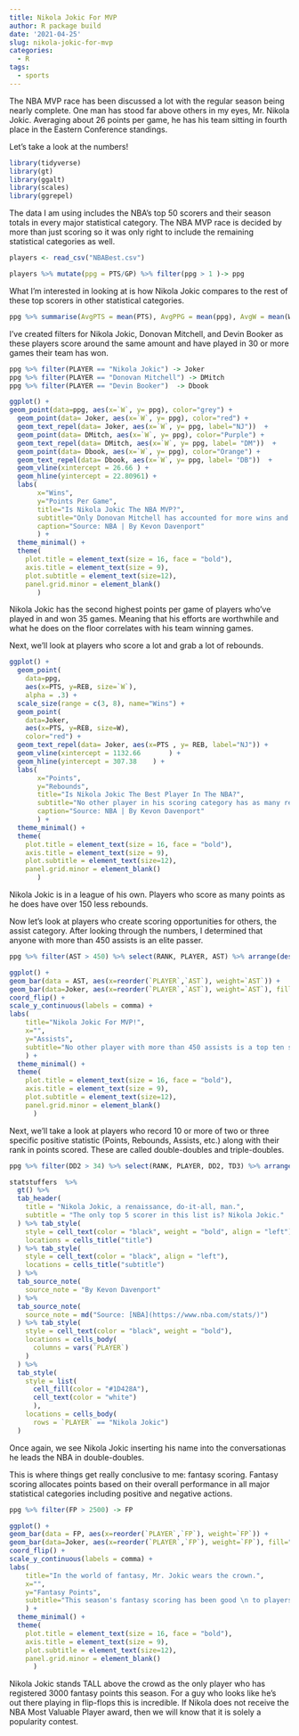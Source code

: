 ```yaml
---
title: Nikola Jokic For MVP
author: R package build
date: '2021-04-25'
slug: nikola-jokic-for-mvp
categories:
  - R
tags:
  - sports
---
```

The NBA MVP race has been discussed a lot with the regular season being nearly complete. One man has stood far above others in my eyes, Mr. Nikola Jokic. Averaging about 26 points per game, he has his team sitting in fourth place in the Eastern Conference standings. 

Let's take a look at the numbers!
```r
library(tidyverse)
library(gt)
library(ggalt)
library(scales)
library(ggrepel)
```
The data I am using includes the NBA's top 50 scorers and their season totals in every major statistical category. The  NBA MVP race is decided by more than just scoring so it was only right to include the remaining statistical categories as well.
```r
players <- read_csv("NBABest.csv")
```

```r
players %>% mutate(ppg = PTS/GP) %>% filter(ppg > 1 )-> ppg
```
What I'm interested in looking at is how Nikola Jokic compares to the rest of these top scorers in other statistical categories.
```r
ppg %>% summarise(AvgPTS = mean(PTS), AvgPPG = mean(ppg), AvgW = mean(W), AvgREB = mean(REB), AVGAst = mean(AST))
```
 I've created filters for Nikola Jokic, Donovan Mitchell, and Devin Booker as these players score around the same amount and have played in 30 or more games their team has won.  
```r
ppg %>% filter(PLAYER == "Nikola Jokic") -> Joker
ppg %>% filter(PLAYER == "Donovan Mitchell") -> DMitch
ppg %>% filter(PLAYER == "Devin Booker")  -> Dbook
```
```r
ggplot() + 
geom_point(data=ppg, aes(x=`W`, y= ppg), color="grey") + 
  geom_point(data= Joker, aes(x=`W`, y= ppg), color="red") + 
  geom_text_repel(data= Joker, aes(x=`W`, y= ppg, label="NJ"))  + 
  geom_point(data= DMitch, aes(x=`W`, y= ppg), color="Purple") +
  geom_text_repel(data= DMitch, aes(x=`W`, y= ppg, label= "DM"))  +
  geom_point(data= Dbook, aes(x=`W`, y= ppg), color="Orange") +
  geom_text_repel(data= Dbook, aes(x=`W`, y= ppg, label= "DB"))  +
  geom_vline(xintercept = 26.66	) + 
  geom_hline(yintercept = 22.80961) +
  labs(
       x="Wins", 
       y="Points Per Game", 
       title="Is Nikola Jokic The NBA MVP?", 
       subtitle="Only Donovan Mitchell has accounted for more wins and points per game.", 
       caption="Source: NBA | By Kevon Davenport"
       ) + 
  theme_minimal() + 
  theme(
    plot.title = element_text(size = 16, face = "bold"),
    axis.title = element_text(size = 9), 
    plot.subtitle = element_text(size=12), 
    panel.grid.minor = element_blank()
       ) 
```
Nikola Jokic has the second highest points per game of players  who've  played in and won 35 games. Meaning that his efforts are worthwhile and what he does on the floor correlates with his team winning games. 

Next, we'll look at players who score a lot and grab a lot of rebounds. 
```r
ggplot() + 
  geom_point(
    data=ppg, 
    aes(x=PTS, y=REB, size=`W`),
    alpha = .3) + 
  scale_size(range = c(3, 8), name="Wins") + 
  geom_point(
    data=Joker, 
    aes(x=PTS, y=REB, size=W), 
    color="red") + 
  geom_text_repel(data= Joker, aes(x=PTS , y= REB, label="NJ")) + 
  geom_vline(xintercept = 1132.66		) + 
  geom_hline(yintercept = 307.38	) +
  labs(
       x="Points", 
       y="Rebounds", 
       title="Is Nikola Jokic The Best Player In The NBA?", 
       subtitle="No other player in his scoring category has as many rebounds.", 
       caption="Source: NBA | By Kevon Davenport"
       ) + 
  theme_minimal() + 
  theme(
    plot.title = element_text(size = 16, face = "bold"),
    axis.title = element_text(size = 9), 
    plot.subtitle = element_text(size=12), 
    panel.grid.minor = element_blank()
       ) 
```
Nikola Jokic is in a league of his own. Players who score as many points as he does have over 150 less rebounds. 

Now let's look at players who create scoring opportunities for others, the assist category. After looking through the numbers, I determined that anyone with more than 450 assists is an elite passer.
```r
ppg %>% filter(AST > 450) %>% select(RANK, PLAYER, AST) %>% arrange(desc(`AST`)) -> AST
```
```r
ggplot() + 
geom_bar(data = AST, aes(x=reorder(`PLAYER`,`AST`), weight=`AST`)) + 
geom_bar(data=Joker, aes(x=reorder(`PLAYER`,`AST`), weight=`AST`), fill="#1D428A") + 
coord_flip() + 
scale_y_continuous(labels = comma) + 
labs(
    title="Nikola Jokic For MVP!", 
    x="", 
    y="Assists", 
    subtitle="No other player with more than 450 assists is a top ten scorer.", caption="Source: NBA | By Kevon Davenport"
    ) + 
  theme_minimal() + 
  theme(
    plot.title = element_text(size = 16, face = "bold"),
    axis.title = element_text(size = 9), 
    plot.subtitle = element_text(size=12), 
    panel.grid.minor = element_blank()
      )
```
Next, we'll take a look at players who record 10 or more of two or three specific positive statistic (Points, Rebounds, Assists, etc.) along with their rank in points scored. These are called double-doubles and triple-doubles.
```r
ppg %>% filter(DD2 > 34) %>% select(RANK, PLAYER, DD2, TD3) %>% arrange(desc(`DD2`)) ->statstuffers
```
```r
statstuffers  %>%
  gt() %>%
  tab_header(
    title = "Nikola Jokic, a renaissance, do-it-all, man.",
    subtitle = "The only top 5 scorer in this list is? Nikola Jokic."
  ) %>% tab_style(
    style = cell_text(color = "black", weight = "bold", align = "left"),
    locations = cells_title("title")
  ) %>% tab_style(
    style = cell_text(color = "black", align = "left"),
    locations = cells_title("subtitle")
  ) %>%
  tab_source_note(
    source_note = "By Kevon Davenport"
  ) %>%
  tab_source_note(
    source_note = md("Source: [NBA](https://www.nba.com/stats/)")
  ) %>% tab_style(
    style = cell_text(color = "black", weight = "bold"),
    locations = cells_body(
      columns = vars(`PLAYER`)
    )
  ) %>%
  tab_style(
    style = list(
      cell_fill(color = "#1D428A"),
      cell_text(color = "white")
      ),
    locations = cells_body(
      rows = `PLAYER` == "Nikola Jokic")
  )
```
Once again, we see Nikola Jokic inserting his name into the conversationas he leads the NBA in double-doubles.

This is where things get really conclusive to me: fantasy scoring. Fantasy scoring allocates points based on their overall performance in all major statistical categories including positive and negative actions.
```r
ppg %>% filter(FP > 2500) -> FP
```
```r
ggplot() + 
geom_bar(data = FP, aes(x=reorder(`PLAYER`,`FP`), weight=`FP`)) + 
geom_bar(data=Joker, aes(x=reorder(`PLAYER`,`FP`), weight=`FP`), fill="#1D428A") + 
coord_flip() + 
scale_y_continuous(labels = comma) + 
labs(
    title="In the world of fantasy, Mr. Jokic wears the crown.", 
    x="", 
    y="Fantasy Points", 
    subtitle="This season's fantasy scoring has been good \n to players named Nikola.", caption="Source: NBA | By Kevon Davenport"
    ) + 
  theme_minimal() + 
  theme(
    plot.title = element_text(size = 16, face = "bold"),
    axis.title = element_text(size = 9), 
    plot.subtitle = element_text(size=12), 
    panel.grid.minor = element_blank()
      )
```
Nikola Jokic stands TALL above the crowd as the only player who has registered 3000 fantasy points this season. For a guy who looks like he's out there playing in flip-flops this is incredible. If Nikola does not receive the NBA Most Valuable Player award, then we will know  that it is solely a popularity contest. 
